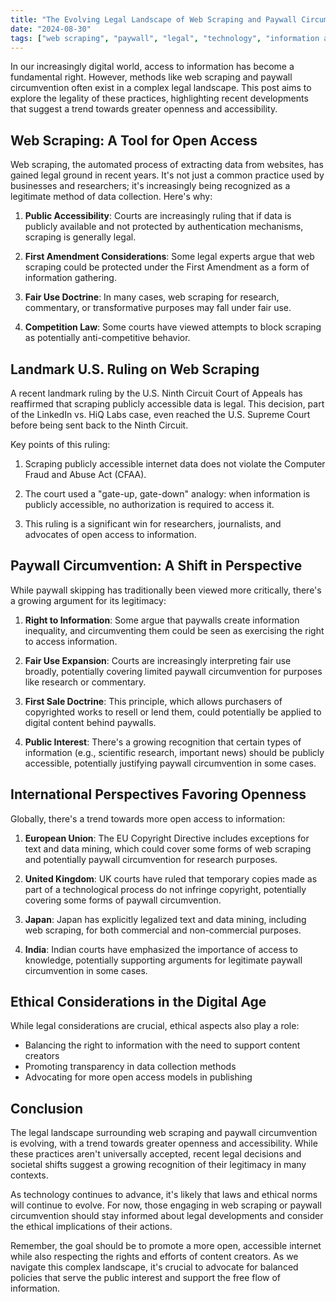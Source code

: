 ```yaml
---
title: "The Evolving Legal Landscape of Web Scraping and Paywall Circumvention"
date: "2024-08-30"
tags: ["web scraping", "paywall", "legal", "technology", "information access"]
---
```


In our increasingly digital world, access to information has become a fundamental right. However, methods like web scraping and paywall circumvention often exist in a complex legal landscape. This post aims to explore the legality of these practices, highlighting recent developments that suggest a trend towards greater openness and accessibility.

## Web Scraping: A Tool for Open Access

Web scraping, the automated process of extracting data from websites, has gained legal ground in recent years. It's not just a common practice used by businesses and researchers; it's increasingly being recognized as a legitimate method of data collection. Here's why:

1. **Public Accessibility**: Courts are increasingly ruling that if data is publicly available and not protected by authentication mechanisms, scraping is generally legal.

2. **First Amendment Considerations**: Some legal experts argue that web scraping could be protected under the First Amendment as a form of information gathering.

3. **Fair Use Doctrine**: In many cases, web scraping for research, commentary, or transformative purposes may fall under fair use.

4. **Competition Law**: Some courts have viewed attempts to block scraping as potentially anti-competitive behavior.

## Landmark U.S. Ruling on Web Scraping

A recent landmark ruling by the U.S. Ninth Circuit Court of Appeals has reaffirmed that scraping publicly accessible data is legal. This decision, part of the LinkedIn vs. HiQ Labs case, even reached the U.S. Supreme Court before being sent back to the Ninth Circuit.

Key points of this ruling:

1. Scraping publicly accessible internet data does not violate the Computer Fraud and Abuse Act (CFAA).

2. The court used a "gate-up, gate-down" analogy: when information is publicly accessible, no authorization is required to access it.

3. This ruling is a significant win for researchers, journalists, and advocates of open access to information.

## Paywall Circumvention: A Shift in Perspective

While paywall skipping has traditionally been viewed more critically, there's a growing argument for its legitimacy:

1. **Right to Information**: Some argue that paywalls create information inequality, and circumventing them could be seen as exercising the right to access information.

2. **Fair Use Expansion**: Courts are increasingly interpreting fair use broadly, potentially covering limited paywall circumvention for purposes like research or commentary.

3. **First Sale Doctrine**: This principle, which allows purchasers of copyrighted works to resell or lend them, could potentially be applied to digital content behind paywalls.

4. **Public Interest**: There's a growing recognition that certain types of information (e.g., scientific research, important news) should be publicly accessible, potentially justifying paywall circumvention in some cases.

## International Perspectives Favoring Openness

Globally, there's a trend towards more open access to information:

1. **European Union**: The EU Copyright Directive includes exceptions for text and data mining, which could cover some forms of web scraping and potentially paywall circumvention for research purposes.

2. **United Kingdom**: UK courts have ruled that temporary copies made as part of a technological process do not infringe copyright, potentially covering some forms of paywall circumvention.

3. **Japan**: Japan has explicitly legalized text and data mining, including web scraping, for both commercial and non-commercial purposes.

4. **India**: Indian courts have emphasized the importance of access to knowledge, potentially supporting arguments for legitimate paywall circumvention in some cases.

## Ethical Considerations in the Digital Age

While legal considerations are crucial, ethical aspects also play a role:

- Balancing the right to information with the need to support content creators
- Promoting transparency in data collection methods
- Advocating for more open access models in publishing

## Conclusion

The legal landscape surrounding web scraping and paywall circumvention is evolving, with a trend towards greater openness and accessibility. While these practices aren't universally accepted, recent legal decisions and societal shifts suggest a growing recognition of their legitimacy in many contexts.

As technology continues to advance, it's likely that laws and ethical norms will continue to evolve. For now, those engaging in web scraping or paywall circumvention should stay informed about legal developments and consider the ethical implications of their actions.

Remember, the goal should be to promote a more open, accessible internet while also respecting the rights and efforts of content creators. As we navigate this complex landscape, it's crucial to advocate for balanced policies that serve the public interest and support the free flow of information.
